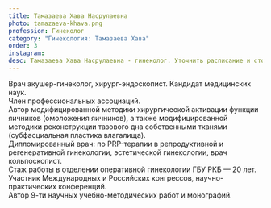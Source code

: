 ```yaml
---
title: Тамазаева Хава Насрулаевна
photo: tamazaeva-khava.png
profession: Гинеколог
category: "Гинекология: Тамазаева Хава"
order: 3
instagram:
desc: Тамазаева Хава Насрулаевна - гинеколог. Уточнить расписание и стоимость приема можно по телефону +7 (930) 214-00-01.
---
```


<SectionHeader title="Информация о враче" subtitle="Профиль" icon />
Врач акушер-гинеколог, хирург-эндоскопист. Кандидат медицинских наук. <br />
Член профессиональных ассоциаций. <br />
Автор модифицированной методики хирургической активации функции яичников (омоложения яичников), а также
модифицированной методики реконструкции тазового дна собственными тканями (субфасциальная пластика влагалища). <br />
Дипломированный врач: по PRP-терапии в репродуктивной и регенеративной гинекологии, эстетической гинекологии, врач
кольпоскопист. <br />
Стаж работы в отделении оперативной гинекологии ГБУ РКБ — 20 лет. <br />
‌Участник Международных и Российских конгрессов, научно-практических конференций. <br />
‌Автор 9-ти научных учебно-методических работ и монографий.

<SectionHeader title="Образование" />

<SectionHeader title="Услуги" />
<PriceList data={props.data.allPrice20Csv.edges} />


